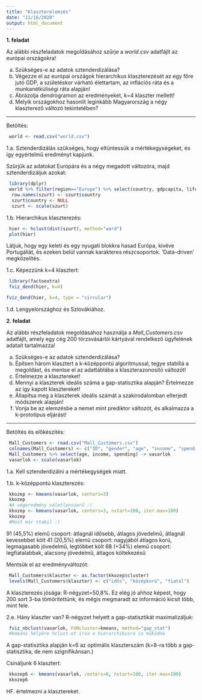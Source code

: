 ```yaml
---
title: "Klaszterelemzés"
date: "11/16/2020"
output: html_document
---
```


**1. feladat**

Az alábbi részfeladatok megoldásához szűrje a *world.csv* adatfájlt az európai országokra!

a. Szükséges-e az adatok sztenderdizálása?
b. Végezze el az európai országok hierarchikus klaszterezését az egy főre jutó GDP, a születéskor várható élettartam, az inflációs ráta és a munkanélküliségi ráta alapján!
c. Ábrázolja dendrogramon az eredményeket, k=4 klaszter mellett!
d. Melyik országokhoz hasonlít leginkább Magyarország a négy klaszterező változó tekintetében?

------------------------------------

Betöltés:
```r
 world <- read.csv("world.csv")
```

1.a. Sztenderdizálás szükséges, hogy eltüntessük a mértékegységeket, és így egyértelmű eredményt kapjunk.

Szűrjűk az adatokat Európára és a négy megadott változóra, majd sztenderdizáljuk azokat:
```r
 library(dplyr)
 world %>% filter(region=="Europe") %>% select(country, gdpcapita, lifeexp, inflation, unemployment) -> szurt
  row.names(szurt) <- szurt$country
  szurt$country <- NULL
  szurt <- scale(szurt)
```

1.b. Hierarchikus klaszterezés:
```r
 hier <- hclust(dist(szurt), method="ward")
 plot(hier)
```

Látjuk, hogy egy keleti és egy nyugati blokkra hasad Európa, kivéve Portugáliát, és ezeken belül vannak karakteres részcsoportok. 'Data-driven' megközelítés.

1.c. Képezzünk k=4 klasztert:
```r
 library(factoextra)
 fviz_dend(hier, k=4)
```

```r
fviz_dend(hier, k=4, type = "circular")
```


1.d. Lengyelországhoz és Szlovákiához.

**2. feladat**

Az alábbi részfeladatok megoldásához használja a *Mall_Customers.csv* adatfájlt, amely egy cég 200 törzsvásárlói kártyával rendelkező ügyfelének adatait tartalmazza! 

a. Szükséges-e az adatok sztenderdizálása?
b. Építsen három klasztert a k-középpontú algoritmussal, tegye stabillá a megoldást, és mentse el az adattáblába a klaszterazonosító változót!
c. Értelmezze a klasztereket!
d. Mennyi a klaszterek ideális száma a gap-statisztika alapján? Értelmezze az így kapott klasztereket!
e. Állapítsa meg a klaszterek ideális számát a szakirodalomban elterjedt módszerek alapján!
f. Vonja be az elemzésbe a nemet mint prediktor változót, és alkalmazza a k-prototípus eljárást!

------------------------------------

Betöltés és előkészítés:
```r
 Mall_Customers <- read.csv("Mall_Customers.csv")
 colnames(Mall_Customers) <- c("ID", "gender", "age", "income", "spending")
 Mall_Customers %>% select(age, income, spending) -> vasarlok
 vasarlok <- scale(vasarlok)
```

1.a. Kell sztenderdizálni a mértékegységek miatt.

1.b. k-középpontú klaszterezés:
```r
 kkozep <- kmeans(vasarlok, centers=3)
 kkozep
 #A végeredmény véletlenszerű :(
 kkozep <- kmeans(vasarlok, centers=3, nstart=100, iter.max=100)
 kkozep
 #Most már stabil :)
```

91 (45,5%) elemű csoport: átlagnál idősebb, átlagos jövedelmű, átlagnál kevesebbet költ
41 (20,5%) elemű csoport: nagyjából átlagos korú, legmagasabb jövedelmű, legtöbbet költ
68 (+34%) elemű csoport: legfiatalabbak, alacsony jövedelmű, átlagos költekezésű

Mentsük el az eredményváltozót:
```r
 Mall_Customers$klaszter <- as.factor(kkozep$cluster)
 levels(Mall_Customers$klaszter) <- c("idős", "középkorú", "fiatal")
```

A klaszterezés jósága: R-négyzet=50,8%. Ez elég jó ahhoz képest, hogy 200 sort 3-ba tömörítettünk, és mégis megmaradt az információ kicsit több, mint fele.

2.e. Hány klaszter van? R-négyzet helyett a gap-statisztikát maximalizáljuk:

```r
 fviz_nbclust(vasarlok, FUNcluster=kmeans, method="gap_stat")
 #kmeans helyére hclust-ot írva a hierarchikusra is működne
```

A gap-statisztika alapján k=6 az optimális klaszterszám (k=8-ra több a gap-statisztika, de nem szignifikánsan.)

Csináljunk 6 klasztert:
```r
 kkozep6 <- kmeans(vasarlok, centers=6, nstart=100, iter.max=100)
 kkozep6
```
HF. értelmezni a klasztereket.





